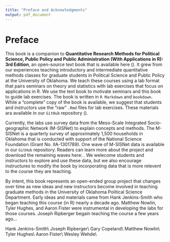 ```yaml
---
title: "Preface and Acknowledgments"
output: pdf_document
---
```


# Preface
This book is a companion to __Quantitative Research Methods for Political Science, Public Policy and Public Administration (With Applications in R): 3rd Edition__, an open-source text book that is available here (\url{https://hdl.handle.net/11244/52244}). It grew from our experiences teaching introductory and intermediate quantitative methods classes for graduate students in Political Science and Public Policy at the University of Oklahoma. We teach these courses using a lab format that pairs seminars on theory and statistics with lab exercises that focus on applications in R. We use the text book to motivate seminars and this book to guide lab exercises. The book is written in `R Markdown` and `bookdown`. While a "complete" copy of the book is available, we suggest that students and instructors use the "raw" `.Rmd` files for lab exercises. These materials ara available in our `GitHub` repository (\url{https://github.com/ripberjt/qrmlabs}). 

Currently, the labs use survey data from the Meso-Scale Integrated Socio-geographic Network (M-SISNet) to explain concepts and methods. The M-SISNet is a quarterly survey of approximately 1,500 households in Oklahoma that is conducted with support of the National Science Foundation (Grant No. IIA-1301789). One wave of M-SISNet data is available in our `GitHub` repository. Readers can learn more about the project and download the remaining waves here: \url{http://crcm.ou.edu/epscordata/}. We welecome students and instructors to explore and use these data, but we also encourage instructures to modify the book by incorporating data that is more relevent to the course they are teaching. 

By intent, this book represents an open-ended group project that changes over time as new ideas and new instructors become involved in teaching graduate methods in the University of Oklahoma Political Science Department. Early ideas and materials came from Hank Jenkins-Smith who began teaching this course (in R) nearly a decade ago. Matthew Nowlin, Tyler Hughes, and Aaron Fister were instrumental in developing the labs for those courses. Joseph Ripberger begain teaching the course a few years ago...







\noindent Hank Jenkins-Smith\\
Joseph Ripberger\\
Gary Copeland\\
Matthew Nowlin\\
Tyler Hughes\\
Aaron Fister\\
Wesley Wehde\\
